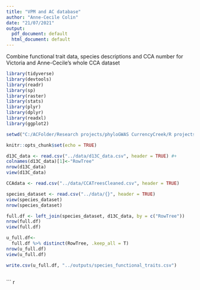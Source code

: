 ```yaml
---
title: "VPM and AC database"
author: "Anne-Cecile Colin"
date: "21/07/2021"
output:
  pdf_document: default
  html_document: default
---
```

Combine functional trait data, species descriptions and CCA number for Victoria and Anne-Cecile's whole CCA dataset

```r

library(tidyverse)
library(devtools)
library(readr)
library(sp)
library(raster)
library(stats)
library(plyr)
library(dplyr)
library(readxl)
library(ggplot2)

setwd("C:/ACFolder/Research projects/phyloGWAS CurrencyCreek/R projects/EucsDroughtTraitsCoordination")

knitr::opts_chunk$set(echo = TRUE)
```

``` r
d13C_data <- read.csv("../data/d13C_data.csv", header = TRUE) #+
colnames(d13C_data)[1]<-"RowTree"
nrow(d13C_data)
view(d13C_data)

CCAdata <- read.csv("../data/CCATreesCleaned.csv", header = TRUE)

species_dataset <- read.csv("../data/{}", header = TRUE)
view(species_dataset)
nrow(species_dataset)

full.df <- left_join(species_dataset, d13C_data, by = c("RowTree"))
nrow(full.df)
view(full.df)

u_full.df<-
  full.df %>% distinct(RowTree, .keep_all = T)
nrow(u_full.df)
view(u_full.df)

write.csv(u_full.df, "../outputs/species_functional_traits.csv")
```

``` r


```

``` r